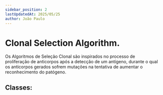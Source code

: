 ```yaml
---
sidebar_position: 2
lastUpdatedAt: 2025/05/25
author: João Paulo
---
```


# Clonal Selection Algorithm.

Os Algoritmos de Seleção Clonal são inspirados no processo de proliferação de anticorpos após a detecção de um antígeno,
durante o qual os anticorpos gerados sofrem mutações na tentativa de aumentar o reconhecimento do patógeno.

## Classes:

<DocCardList />